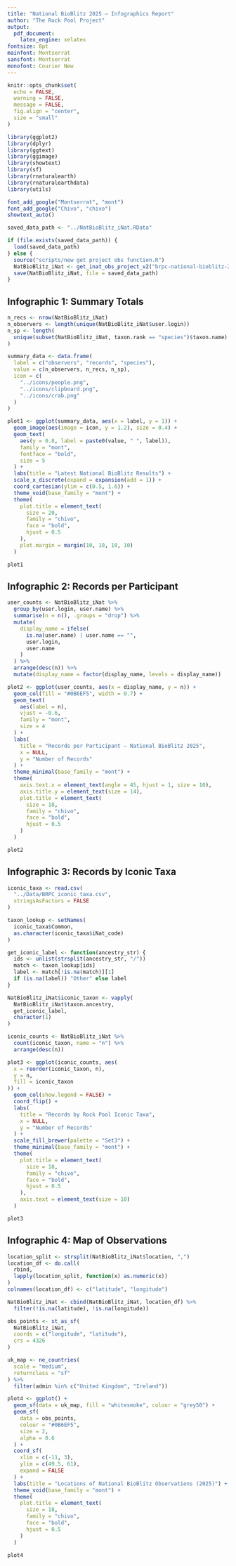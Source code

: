 ```yaml
---
title: "National BioBlitz 2025 – Infographics Report"
author: "The Rock Pool Project"
output: 
  pdf_document:
    latex_engine: xelatex
fontsize: 8pt
mainfont: Montserrat
sansfont: Montserrat
monofont: Courier New
---
```


```r
knitr::opts_chunk$set(
  echo = FALSE,
  warning = FALSE,
  message = FALSE,
  fig.align = "center",
  size = "small"
)

library(ggplot2)
library(dplyr)
library(ggtext)
library(ggimage)
library(showtext)
library(sf)
library(rnaturalearth)
library(rnaturalearthdata)
library(utils)

font_add_google("Montserrat", "mont")
font_add_google("Chivo", "chivo")
showtext_auto()
```

```r
saved_data_path <- "../NatBioBlitz_iNat.RData"

if (file.exists(saved_data_path)) {
  load(saved_data_path)
} else {
  source("scripts/new get project obs function.R")
  NatBioBlitz_iNat <- get_inat_obs_project_v2("brpc-national-bioblitz-2025")
  save(NatBioBlitz_iNat, file = saved_data_path)
}
```

## Infographic 1: Summary Totals

```r
n_recs <- nrow(NatBioBlitz_iNat)
n_observers <- length(unique(NatBioBlitz_iNat$user.login))
n_sp <- length(
  unique(subset(NatBioBlitz_iNat, taxon.rank == "species")$taxon.name)
)

summary_data <- data.frame(
  label = c("observers", "records", "species"),
  value = c(n_observers, n_recs, n_sp),
  icon = c(
    "../icons/people.png",
    "../icons/clipboard.png",
    "../icons/crab.png"
  )
)

plot1 <- ggplot(summary_data, aes(x = label, y = 1)) +
  geom_image(aes(image = icon, y = 1.2), size = 0.4) +
  geom_text(
    aes(y = 0.8, label = paste0(value, " ", label)),
    family = "mont",
    fontface = "bold",
    size = 5
  ) +
  labs(title = "Latest National BioBlitz Results") +
  scale_x_discrete(expand = expansion(add = 1)) +
  coord_cartesian(ylim = c(0.5, 1.6)) +
  theme_void(base_family = "mont") +
  theme(
    plot.title = element_text(
      size = 20,
      family = "chivo",
      face = "bold",
      hjust = 0.5
    ),
    plot.margin = margin(10, 10, 10, 10)
  )

plot1
```

\newpage

## Infographic 2: Records per Participant

```r
user_counts <- NatBioBlitz_iNat %>%
  group_by(user.login, user.name) %>%
  summarise(n = n(), .groups = "drop") %>%
  mutate(
    display_name = ifelse(
      is.na(user.name) | user.name == "",
      user.login,
      user.name
    )
  ) %>%
  arrange(desc(n)) %>%
  mutate(display_name = factor(display_name, levels = display_name))

plot2 <- ggplot(user_counts, aes(x = display_name, y = n)) +
  geom_col(fill = "#0B6EF5", width = 0.7) +
  geom_text(
    aes(label = n),
    vjust = -0.6,
    family = "mont",
    size = 4
  ) +
  labs(
    title = "Records per Participant – National BioBlitz 2025",
    x = NULL,
    y = "Number of Records"
  ) +
  theme_minimal(base_family = "mont") +
  theme(
    axis.text.x = element_text(angle = 45, hjust = 1, size = 10),
    axis.title.y = element_text(size = 14),
    plot.title = element_text(
      size = 18,
      family = "chivo",
      face = "bold",
      hjust = 0.5
    )
  )

plot2
```

\newpage

## Infographic 3: Records by Iconic Taxa

```r
iconic_taxa <- read.csv(
  "../Data/BRPC_iconic_taxa.csv",
  stringsAsFactors = FALSE
)

taxon_lookup <- setNames(
  iconic_taxa$Common,
  as.character(iconic_taxa$iNat_code)
)

get_iconic_label <- function(ancestry_str) {
  ids <- unlist(strsplit(ancestry_str, "/"))
  match <- taxon_lookup[ids]
  label <- match[!is.na(match)][1]
  if (is.na(label)) "Other" else label
}

NatBioBlitz_iNat$iconic_taxon <- vapply(
  NatBioBlitz_iNat$taxon.ancestry,
  get_iconic_label,
  character(1)
)

iconic_counts <- NatBioBlitz_iNat %>%
  count(iconic_taxon, name = "n") %>%
  arrange(desc(n))

plot3 <- ggplot(iconic_counts, aes(
  x = reorder(iconic_taxon, n),
  y = n,
  fill = iconic_taxon
)) +
  geom_col(show.legend = FALSE) +
  coord_flip() +
  labs(
    title = "Records by Rock Pool Iconic Taxa",
    x = NULL,
    y = "Number of Records"
  ) +
  scale_fill_brewer(palette = "Set3") +
  theme_minimal(base_family = "mont") +
  theme(
    plot.title = element_text(
      size = 18,
      family = "chivo",
      face = "bold",
      hjust = 0.5
    ),
    axis.text = element_text(size = 10)
  )

plot3
```

\newpage

## Infographic 4: Map of Observations

```r
location_split <- strsplit(NatBioBlitz_iNat$location, ",")
location_df <- do.call(
  rbind,
  lapply(location_split, function(x) as.numeric(x))
)
colnames(location_df) <- c("latitude", "longitude")

NatBioBlitz_iNat <- cbind(NatBioBlitz_iNat, location_df) %>%
  filter(!is.na(latitude), !is.na(longitude))

obs_points <- st_as_sf(
  NatBioBlitz_iNat,
  coords = c("longitude", "latitude"),
  crs = 4326
)

uk_map <- ne_countries(
  scale = "medium",
  returnclass = "sf"
) %>%
  filter(admin %in% c("United Kingdom", "Ireland"))

plot4 <- ggplot() +
  geom_sf(data = uk_map, fill = "whitesmoke", colour = "grey50") +
  geom_sf(
    data = obs_points,
    colour = "#0B6EF5",
    size = 2,
    alpha = 0.6
  ) +
  coord_sf(
    xlim = c(-11, 3),
    ylim = c(49.5, 61),
    expand = FALSE
  ) +
  labs(title = "Locations of National BioBlitz Observations (2025)") +
  theme_void(base_family = "mont") +
  theme(
    plot.title = element_text(
      size = 18,
      family = "chivo",
      face = "bold",
      hjust = 0.5
    )
  )

plot4
```
